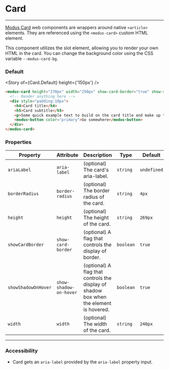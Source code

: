 
# Card

---

[Modus Card](https://modus.trimble.com/components/cards/) web components are wrappers around native `<article>` elements. They are referenced using the `<modus-card>` custom HTML element.

This component utilizes the slot element, allowing you to render your own HTML in the card. You can change the background color using the CSS variable `--modus-card-bg`.

### Default

<Story of={Card.Default} height={'150px'} />

```html
<modus-card height="270px" width="250px" show-card-border="true" show-shadow-on-hover="true">
  <!-- Render anything here -->
  <div style="padding:10px">
    <h4>Card title</h4>
    <h5>Card subtitle</h5>
    <p>Some quick example text to build on the card title and make up the bulk of the card's content.</p>
    <modus-button color="primary">Go somewhere</modus-button>
  </div>
</modus-card>
```

### Properties

| Property            | Attribute              | Description                                                                            | Type      | Default     |
| ------------------- | ---------------------- | -------------------------------------------------------------------------------------- | --------- | ----------- |
| `ariaLabel`         | `aria-label`           | (optional) The card's aria-label.                                                      | `string`  | `undefined` |
| `borderRadius`      | `border-radius`        | (optional) The border radius of the card.                                              | `string`  | `4px`       |
| `height`            | `height`               | (optional) The height of the card.                                                     | `string`  | `269px`     |
| `showCardBorder`    | `show-card-border`     | (optional) A flag that controls the display of border.                                 | `boolean` | `true`      |
| `showShadowOnHover` | `show-shadow-on-hover` | (optional) A flag that controls the display of shadow box when the element is hovered. | `boolean` | `true`      |
| `width`             | `width`                | (optional) The width of the card.                                                      | `string`  | `240px`     |

---

### Accessibility

- Card gets an `aria-label` provided by the `aria-label` property input.
